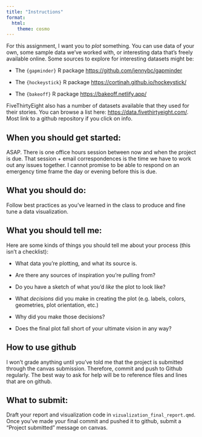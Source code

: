 ```yaml
---
title: "Instructions"
format: 
  html: 
    theme: cosmo
---
```


For this assignment, I want you to *plot* something. You can use data of your own, some sample data we've worked with, or interesting data that's freely available online. Some sources to explore for interesting datasets might be:

-   The `{gapminder}` R package <https://github.com/jennybc/gapminder>

-   The `{hockeystick}` R package <https://cortinah.github.io/hockeystick/>

-   The `{bakeoff}` R package <https://bakeoff.netlify.app/>

FiveThirtyEight also has a number of datasets available that they used for their stories. You can browse a list here: <https://data.fivethirtyeight.com/>. Most link to a github repository if you click on info.

## When you should get started:

ASAP. There is one office hours session between now and when the project is due. That session + email correspondences is the time we have to work out any issues together. I cannot promise to be able to respond on an emergency time frame the day or evening before this is due.

## What you should do:

Follow best practices as you've learned in the class to produce and fine tune a data visualization.

## What you should tell me:

Here are some kinds of things you should tell me about your process (this isn't a checklist):

-   What data you're plotting, and what its source is.

-   Are there any sources of inspiration you're pulling from?

-   Do you have a sketch of what you'd *like* the plot to look like?

-   What *decisions* did you make in creating the plot (e.g. labels, colors, geometries, plot orientation, etc.)

-   Why did you make those decisions?

-   Does the final plot fall short of your ultimate vision in any way?

## How to use github

I won't grade anything until you've told me that the project is submitted through the canvas submission. Therefore, commit and push to Github regularly. The best way to ask for help will be to reference files and lines that are on github.

## What to submit:

Draft your report and visualization code in `vizualization_final_report.qmd`. Once you've made your final commit and pushed it to github, submit a "Project submitted" message on canvas.
